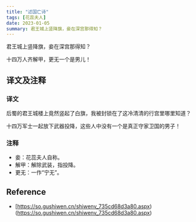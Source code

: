 ```yaml
---
title: "述国亡诗"
tags: [花蕊夫人]
date: 2023-01-05
summary: 君王城上竖降旗，妾在深宫那得知？
---
```


君王城上竖降旗，妾在深宫那得知？

十四万人齐解甲，更无一个是男儿！

## 译文及注释

### 译文

后蜀的君王城楼上竟然竖起了白旗，我被封锁在了这冷清清的行宫里哪里知道？

十四万军士一起放下武器投降，这些人中没有一个是真正守家卫国的男子！

### 注释

- 妾：花蕊夫人自称。
- 解甲：解除武装，指投降。
- 更无：一作“宁无”。

## Reference

- [https://so.gushiwen.cn/shiwenv_735cd68d3a80.aspx)(https://so.gushiwen.cn/shiwenv_735cd68d3a80.aspx)